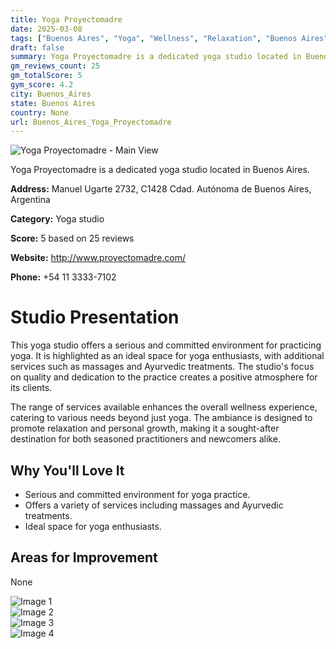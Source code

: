 ```yaml
---
title: Yoga Proyectomadre
date: 2025-03-08
tags: ["Buenos Aires", "Yoga", "Wellness", "Relaxation", "Buenos Aires"]  
draft: false
summary: Yoga Proyectomadre is a dedicated yoga studio located in Buenos Aires.
gm_reviews_count: 25
gm_totalScore: 5
gym_score: 4.2
city: Buenos_Aires
state: Buenos Aires
country: None
url: Buenos_Aires_Yoga_Proyectomadre
---
```


<div className="aspect-[16/9] relative my-8">
  <img 
    src="https://lh5.googleusercontent.com/p/AF1QipMMCo3uYQs9OXTaThyXwlMceNXOS1cbmXI5f_J7=w1920-h1080-k-no"
    alt="Yoga Proyectomadre - Main View"
    className="object-cover absolute inset-0 w-full h-full rounded-lg"
  />
</div>

Yoga Proyectomadre is a dedicated yoga studio located in Buenos Aires.

**Address:** Manuel Ugarte 2732, C1428 Cdad. Autónoma de Buenos Aires, Argentina

**Category:** Yoga studio

**Score:** 5 based on 25 reviews

**Website:** http://www.proyectomadre.com/

**Phone:** +54 11 3333-7102

# Studio Presentation

This yoga studio offers a serious and committed environment for practicing yoga. It is highlighted as an ideal space for yoga enthusiasts, with additional services such as massages and Ayurvedic treatments. The studio's focus on quality and dedication to the practice creates a positive atmosphere for its clients.

The range of services available enhances the overall wellness experience, catering to various needs beyond just yoga. The ambiance is designed to promote relaxation and personal growth, making it a sought-after destination for both seasoned practitioners and newcomers alike.

## Why You'll Love It

- Serious and committed environment for yoga practice.
- Offers a variety of services including massages and Ayurvedic treatments.
- Ideal space for yoga enthusiasts.

## Areas for Improvement

None

<div className="grid grid-cols-1 xl:grid-cols-2 gap-4 my-8">
<div className="aspect-[4/3] relative"><img src="https://lh3.googleusercontent.com/p/AF1QipN3-Gi3vXyb3vK4fwhJPfYAeOuL_MGH30FgQw7n=w1920-h1080-k-no" alt="Image 1" className="object-cover absolute inset-0 w-full h-full rounded-lg" /></div>
<div className="aspect-[4/3] relative"><img src="https://lh5.googleusercontent.com/p/AF1QipNtHuBfKKXJF2TxnIstIHCaXqNsH4jP-wD3plWa=w1920-h1080-k-no" alt="Image 2" className="object-cover absolute inset-0 w-full h-full rounded-lg" /></div>
<div className="aspect-[4/3] relative"><img src="https://lh5.googleusercontent.com/p/AF1QipOWDBGG_wSoyqWSnDR7PS57klRBYqKW8ruDb3U5=w1920-h1080-k-no" alt="Image 3" className="object-cover absolute inset-0 w-full h-full rounded-lg" /></div>
<div className="aspect-[4/3] relative"><img src="https://lh5.googleusercontent.com/p/AF1QipOnAkwtPJOp1i0nTqp7UIOYaq3tNFeGdh3Pi8P3=w1920-h1080-k-no" alt="Image 4" className="object-cover absolute inset-0 w-full h-full rounded-lg" /></div>
</div>